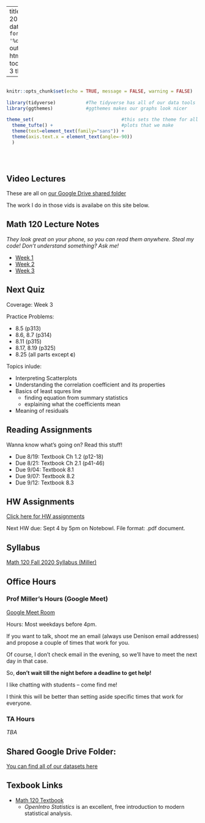 
---
title: "Math 120 Fall 2020 Homepage"
date: "Updated: `r format(Sys.time(), '%d %B, %Y')`"
output: 
  html_document:
    toc: true
    toc_depth: 3
    theme: yeti

      
  
---

```r

                                                                          #
knitr::opts_chunk$set(echo = TRUE, message = FALSE, warning = FALSE)      #
                                                                          #
library(tidyverse)           #The tidyverse has all of our data tools     #
library(ggthemes)            #ggthemes makes our graphs look nicer        #
                                                                          # 
theme_set(                                #this sets the theme for all    #
  theme_tufte() +                         #plots that we make             #
  theme(text=element_text(family="sans")) + 
  theme(axis.text.x = element_text(angle=-90))                            #
  )                                                                       #
                                                                          #
                                                                          #
                                                                          #

```


## Video Lectures

These are all on [our Google Drive shared folder](https://drive.google.com/drive/folders/1DUJNs5i-88NPDnLlGW04BCl0NkWm700S?usp=sharing)

The work I do in those vids is availabe on this site below.  



## Math 120 Lecture Notes
*They look great on your phone, so you can read them anywhere.  Steal my code!  Don't understand something?  Ask me!*

- [Week 1](https://millera2.github.io/Math-120/Math-120-Lec-1.html)
- [Week 2](https://millera2.github.io/Math-120/Math-120-Lec-2.html)
- [Week 3](https://millera2.github.io/Math-120/Math-120-Lec-3.html)

## Next Quiz

Coverage:  Week 3

Practice Problems:

- 8.5 (p313)
- 8.6, 8.7 (p314)
- 8.11 (p315)
- 8.17, 8.19 (p325)
- 8.25 (all parts except **c**)

Topics inlude:

- Interpreting Scatterplots
- Understanding the correlation coefficient and its properties
- Basics of least squres line
  - finding equation from summary statistics
  - explaining what the coefficients mean
- Meaning of residuals

## Reading Assignments

Wanna know what's going on?  Read this stuff!

- Due 8/19:  Textbook Ch 1.2 (p12-18)
- Due 8/21:  Textbook Ch 2.1 (p41-46)
- Due 9/04:  Textbook 8.1
- Due 9/07:  Textbook 8.2
- Due 9/12:  Textbook 8.3

## HW Assignments

[Click here for HW assignments](https://millera2.github.io/Math-120/HW.html)

Next HW due:  Sept 4 by 5pm on Notebowl.  File format: .pdf document.


## Syllabus

[Math 120 Fall 2020 Syllabus (Miller)](https://millera2.github.io/Math-120/Math-120-Fall2020-Miller.pdf)

## Office Hours 

### Prof Miller's Hours (Google Meet)

[Google Meet Room](https://meet.google.com/wtr-funk-wph)

Hours: Most weekdays before 4pm.

If you want to talk, shoot me an email (always use Denison email addresses) and propose a couple of times that work for you.

Of course, I don't check email in the evening, so we'll have to meet the next day in that case.

So, **don't wait till the night before a deadline to get help!**  

I like chatting with students -- come find me!

I think this will be better than setting aside specific times that work for everyone.



### TA Hours

*TBA*




## Shared Google Drive Folder:

[You can find all of our datasets here](https://drive.google.com/drive/folders/1tJFLMDFflBiXDHidWoTZU0SjzVi_z3zW?usp=sharing)




## Texbook Links

- [Math 120 Textbook](https://www.openintro.org/stat/textbook.php?stat_book=os)
  - *OpenIntro Statistics* is an excellent, free introduction to modern statistical analysis.
  
